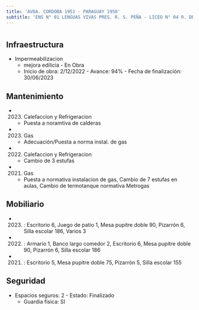 ```yaml
---
title: 'AVDA. CORDOBA 1951 - PARAGUAY 1950'
subtitle: 'ENS N° 01 LENGUAS VIVAS PRES. R. S. PEÑA - LICEO N° 04 R. DE ESCALADA DE SAN MARTIN - ESEA  DANZA RAMICONE  FOLKLORE N° 21 - ESC. DE COM. N° 10 ISLAS MALVINAS'
---
```


#
## Infraestructura

* Impermeabilizacion 
    + mejora edilicia - En Obra 
    + Inicio de obra: 2/12/2022 - Avance: 94% - Fecha de finalización: 30/06/2023 






## Mantenimiento

*  (2023) Calefaccion y Refrigeracion 
    + Puesta a noramtiva de calderas

*  (2023) Gas 
    + Adecuación/Puesta a norma instal. de gas

*  (2022) Calefaccion y Refrigeracion 
    + Cambio de 3 estufas

*  (2021) Gas 
    + Puesta a normativa instalacion de gas, Cambio de 7 estufas en aulas, Cambio de termotanque normativa Metrogas





## Mobiliario

*  (2023) : Escritorio 6, Juego de patio 1, Mesa pupitre doble 90, Pizarrón 6, Silla escolar 186, Varios 3 

*  (2022) : Armario 1, Banco largo comedor 2, Escritorio 6, Mesa pupitre doble 90, Pizarrón 6, Silla escolar 186 

*  (2021) : Escritorio 5, Mesa pupitre doble 75, Pizarrón 5, Silla escolar 155 





## Seguridad

*  Espacios seguros: 2 - Estado: Finalizado 
    + Guardia física: SI



